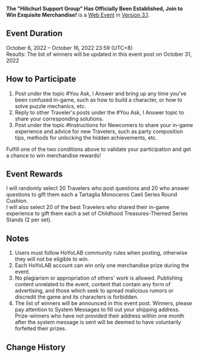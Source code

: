 {{Event
|name              = The "Hilichurl Support Group" Has Officially Been Established, Join to Win Exquisite Merchandise!
|image             = The Hilichurl Support Group Has Officially Been Established, Join to Win Exquisite Merchandise!.png
|type              = Web
|group             = Submission
|time_known        = yes
|time_start        = 2022-10-06 12:00:00
|time_start_offset = GMT+8
|time_end          = 2022-10-16 23:59:59
|time_end_offset   = GMT+8
|link              = https://www.hoyolab.com/article/11525841
}}
{{Description|Olah! Hello, Travelers~<br>Have you ever ran into trouble during your travels?<br>For example, you don't know where to start when faced with a difficult puzzle? Or you don't know how to build a character? Or that time when you discovered a great party composition strategy and didn't know who to share it with?<br>To help you navigate the land of Teyvat more smoothly, I have decided to establish the "Hilichurl Support Group"!<br>Whether you're a budding new Traveler who doesn't know where to start, or an avid Traveler who is willing to share your gaming experiences, you can join a team to help one another.<br>I have also prepared exquisite merchandise rewards for Travelers who participate actively~}}
'''The "Hilichurl Support Group" Has Officially Been Established, Join to Win Exquisite Merchandise!''' is a [[Web Event]] in [[Version 3.1]].

==Event Duration==
October 6, 2022 – October 16, 2022 23:59 (UTC+8)<br>
Results: The list of winners will be updated in this event post on October 31, 2022

==How to Participate==
# Post under the topic #You Ask, I Answer and bring up any time you've been confused in-game, such as how to build a character, or how to solve puzzle mechanics, etc.
# Reply to other Traveler's posts under the #You Ask, I Answer topic to share your corresponding solutions.
# Post under the topic #Instructions for Newcomers to share your in-game experience and advice for new Travelers, such as party composition tips, methods for unlocking the hidden achievements, etc.

Fulfill one of the two conditions above to validate your participation and get a chance to win merchandise rewards!

==Event Rewards==
I will randomly select 20 Travelers who post questions and 20 who answer questions to gift them each a Tartaglia Monoceros Caeli Series Round Cushion.<br>
I will also select 20 of the best Travelers who shared their in-game experience to gift them each a set of Childhood Treasures-Themed Series Stands (2 per set).

==Notes==
# Users must follow HoYoLAB community rules when posting, otherwise they will not be eligible to win.
# Each HoYoLAB account can win only one merchandise prize during the event.
# No plagiarism or appropriation of others' work is allowed. Publishing content unrelated to the event, content that contain any form of advertising, and those which seek to spread malicious rumors or discredit the game and its characters is forbidden.
# The list of winners will be announced in this event post. Winners, please pay attention to System Messages to fill out your shipping address. Prize-winners who have not provided their address within one month after the system message is sent will be deemed to have voluntarily forfeited their prizes.

==Change History==
{{Change History|3.1}}